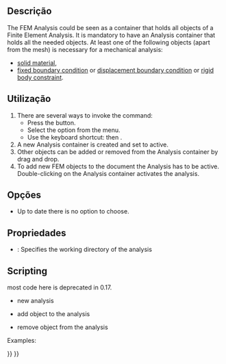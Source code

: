 <languages/>
<div class="mw-translate-fuzzy">
{{Docnav
|
|[[FEM_MaterialSolid/pt-br|Material para sólidos]]
|[[FEM_Workbench/pt-br|FEM]]
|IconL=
|IconR=FEM_MaterialSolid.svg
|IconC=Workbench_FEM.svg
}}
</div>

{{GuiCommand
|Name=FEM Analysis
|MenuLocation=Model → Analysis container‏‎
|Workbenches=[[FEM_Workbench|FEM]]
|Shortcut={{KEY|S}} {{KEY|A}}
|SeeAlso=[[FEM_tutorial|FEM tutorial]]
}}

<span id="Description"></span>
==Descrição==

The FEM Analysis could be seen as a container that holds all objects of a Finite Element Analysis. It is mandatory to have an Analysis container that holds all the needed objects. At least one of the following objects (apart from the mesh) is necessary for a mechanical analysis:
* [[FEM_MaterialSolid|solid material]],
* [[FEM_ConstraintFixed|fixed boundary condition]] or [[FEM_ConstraintDisplacement|displacement boundary condition]] or [[FEM_ConstraintRigidBody|rigid body constraint]].

<span id="Usage"></span>
==Utilização==

# There are several ways to invoke the command:
#* Press the {{Button|[[Image:FEM_Analysis.svg|16px]] [[FEM_Analysis|Analysis container]]}} button.
#* Select the {{MenuCommand|Model → [[Image:FEM_Analysis.svg|16px]] Analysis container‏‎}} option from the menu.
#* Use the keyboard shortcut: {{KEY|S}} then {{KEY|A}}.
# A new Analysis container is created and set to active.
# Other objects can be added or removed from the Analysis container by drag and drop.
# To add new FEM objects to the document the Analysis has to be active. Double-clicking on the Analysis container activates the analysis.

<span id="Options"></span>
==Opções==

* Up to date there is no option to choose.

<span id="Properties"></span>
==Propriedades==

* {{PropertyData|OutpuDir}}: Specifies the working directory of the analysis

==Scripting==

most code here is deprecated in 0.17.
* new analysis
{{Code|code=
MechanicalAnalysis.makeMechanicalAnalysis( name )
}}

* add object to the analysis
{{Code|code=
App.ActiveDocument.MechanicalAnalysis.Member = App.ActiveDocument.MechanicalAnalysis.Member + [ (object) ]
}}

* remove object from the analysis
{{Code|code=
member = App.ActiveDocument.MechanicalAnalysis.Member
member.remove( documentobject )
 App.ActiveDocument.MechanicalAnalysis.Member = member
}}

Examples:
{{Code|code=
import MechanicalAnalysis
analysis = MechanicalAnalysis.makeMechanicalAnalysis("MechanicalAnalysis")
FemGui.setActiveAnalysis(analysis)

addobj = App.ActiveDocument.getObject("MechanicalMaterial")
App.ActiveDocument.MechanicalAnalysis.Member = App.ActiveDocument.MechanicalAnalysis.Member + [addobj]

removeobj = App.ActiveDocument.getObject("MechanicalMaterial")
member = App.ActiveDocument.MechanicalAnalysis.Member
member.remove(removeobj)
App.ActiveDocument.MechanicalAnalysis.Member = member
}}


<div class="mw-translate-fuzzy">
{{Docnav
|
|[[FEM_MaterialSolid/pt-br|Material para sólidos]]
|[[FEM_Workbench/pt-br|FEM]]
|IconL=
|IconR=FEM_MaterialSolid.svg
|IconC=Workbench_FEM.svg
}}
</div>

{{FEM Tools navi{{#translation:}}}}
{{Userdocnavi{{#translation:}}}}